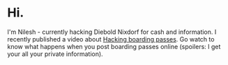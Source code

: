 # Hi.

I'm Nilesh - currently hacking Diebold Nixdorf for cash and information. I recently published a video about [Hacking boarding passes](https://youtu.be/j4NAUMZWA7U). Go watch to know what happens when you post boarding passes online (spoilers: I get your all your private information).